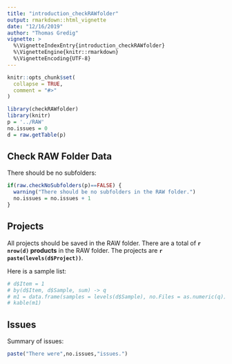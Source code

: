 ```yaml
---
title: "introduction_checkRAWfolder"
output: rmarkdown::html_vignette
date: "12/16/2019"
author: "Thomas Gredig"
vignette: >
  %\VignetteIndexEntry{introduction_checkRAWfolder}
  %\VignetteEngine{knitr::rmarkdown}
  %\VignetteEncoding{UTF-8}
---
```


```r
knitr::opts_chunk$set(
  collapse = TRUE,
  comment = "#>"
)
```


```r
library(checkRAWfolder)
library(knitr)
p = '../RAW'
no.issues = 0
d = raw.getTable(p)
```

## Check RAW Folder Data


There should be no subfolders:

```r
if(raw.checkNoSubfolders(p)==FALSE) {
  warning("There should be no subfolders in the RAW folder.")
  no.issues = no.issues + 1
}
```


## Projects

All projects should be saved in the RAW folder. There are a total of **`r nrow(d)` products** in the RAW folder. The projects are **`r paste(levels(d$Project))`**.

Here is a sample list:

```r
# d$Item = 1
# by(d$Item, d$Sample, sum) -> q
# m1 = data.frame(samples = levels(d$Sample), no.Files = as.numeric(q))
# kable(m1)
```


## Issues

Summary of issues:

```r
paste("There were",no.issues,"issues.")
```
